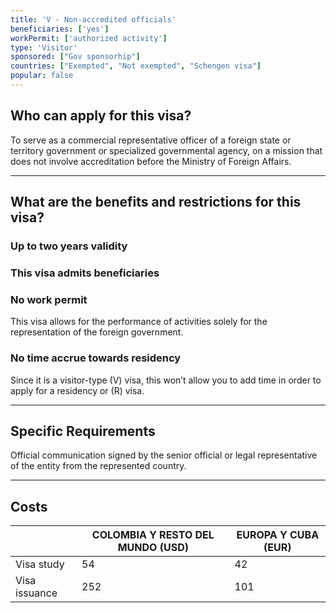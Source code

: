 ```yaml
---
title: 'V - Non-accredited officials'
beneficiaries: ['yes']
workPermit: ['authorized activity']
type: 'Visitor'
sponsored: ["Gov sponsorhip"]
countries: ["Exempted", "Not exempted", "Schengen visa"]
popular: false
---
```

## Who can apply for this visa?

To serve as a commercial representative officer of a foreign state or territory government or specialized governmental agency, on a mission that does not involve accreditation before the Ministry of Foreign Affairs.

---

## What are the benefits and restrictions for this visa?

### **Up to two years validity**

### **This visa admits beneficiaries**

### **No work permit**

This visa allows for the performance of activities solely for the representation of the foreign government.

### **No time accrue towards residency**

Since it is a visitor-type (V) visa, this won’t allow you to add time in order to apply for a residency or (R) visa.

---

## Specific Requirements

Official communication signed by the senior official or legal representative of the entity from the represented country.

---

## Costs

|  | COLOMBIA Y RESTO DEL MUNDO (USD) | EUROPA Y CUBA (EUR) |
| --- | --- | --- |
| Visa study | 54 | 42 |
| Visa issuance | 252 | 101 |